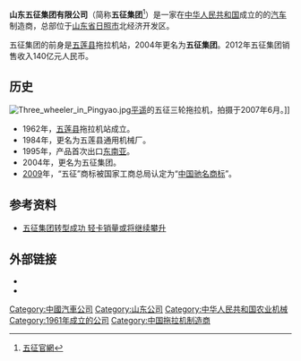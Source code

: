 {{Infobox_Company
| company_name  = 山东五征集团有限公司
| company_logo  = 
| company_type  = 
| company_slogan = 
| foundation    = 1961年
| location      = [[中国|中国]][[山东|山东]][[日照|日照]]
| key_people    = 
| industry      = [[汽车|汽车]]、[[农用车|农用车]]、[[农业装备|农业装备]]
| products      = [[卡车|卡车]]、[[农用车|农用车]]
| revenue       = {{profit}} 180亿 人民币（2019年）
| num_employees = {{formatnum:14000}}人
| homepage      = [http://www.wuzheng.com.cn http://www.wuzheng.com.cn]
}}
'''山东五征集团有限公司'''（简称'''五征集团'''<ref name="五征集团">[http://www.wuzheng.com.cn 五征官網]</ref>）是一家在[[中华人民共和国|中华人民共和国]]成立的的[[汽车|汽车]]制造商，总部位于[[山东省|山东省]][[日照市|日照市]]北经济开发区。

五征集团的前身是[[五莲县|五莲县]]拖拉机站，2004年更名为'''五征集团'''。2012年五征集团销售收入140亿元人民币。

==历史==
[[File:Three_wheeler_in_Pingyao.jpg|thumb]][[平遥|平遥]]的五征三轮拖拉机，拍摄于2007年6月。]]
*1962年，[[五莲县|五莲县]]拖拉机站成立。
*1984年，更名为五莲县通用机械厂。
*1995年，产品首次出口[[东南亚|东南亚]]。
*2004年，更名为五征集团。
*[[2009|2009]]年，“五征”商标被国家工商总局认定为“[[中国驰名商标|中国驰名商标]]”。

==参考资料==
{{reflist}}
*[http://auto.sohu.com/20120320/n338338937.shtml 五征集团转型成功 轻卡销量或将继续攀升]

==外部链接==
* {{cite web|url=http://en.chinawuzheng.com|title=官方网站|language=en|deadurl=yes|archiveurl=https://web.archive.org/web/20131225222917/http://en.chinawuzheng.com/|archivedate=2013年12月25日|df=}}
* {{cite web|url=http://www.360che.com/b_67.html|title=卡车之家：产品介绍|language=zh}}

[[Category:中國汽車公司|Category:中國汽車公司]]
[[Category:山东公司|Category:山东公司]]
[[Category:中华人民共和国农业机械|Category:中华人民共和国农业机械]]
[[Category:1961年成立的公司|Category:1961年成立的公司]]
[[Category:中国拖拉机制造商|Category:中国拖拉机制造商]]